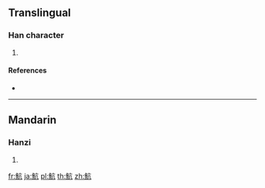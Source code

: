 {{character info/new}}
==Translingual==

===Han character===
{{Han char|rn=195|rad=魚|as=04|sn=15|four=20317|canj=NFYHN}}

# {{defn|Han|sort=魚04}}

====References====
* {{Han ref|kx=1466.060|dkj=45991|dj=1999.240|hdz=74679.050|uh=9B67|ud=39783|bh=E8DA|bd=59610}}

----

==Mandarin==

===Hanzi===
{{cmn-hanzi|pin=[[háng]] ([[hang2]])|wg=hang<sup>2</sup>}}

# {{defn|lang=cmn|sort=魚04}}

[[fr:魧]]
[[ja:魧]]
[[pl:魧]]
[[th:魧]]
[[zh:魧]]